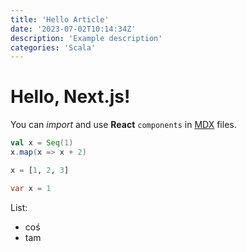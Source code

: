 ```yaml
---
title: 'Hello Article'
date: '2023-07-02T10:14:34Z'
description: 'Example description'
categories: 'Scala'
---
```


# Hello, Next.js!

You can *import* and use **React** `components` in [MDX](www.google.com) files.

```scala
val x = Seq(1)
x.map(x => x + 2)
```

```python
x = [1, 2, 3]
```

```java
var x = 1
```

List:
* coś
* tam
